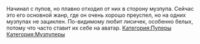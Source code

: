 {{Инфобокс для пуперов
|title2=Limpquil
|другие_ники=corsac, shmachnik, limpitch 
|image3=[[Файл:Limpquil.jpg|thumb|left|200px]]
|сферы_творчества=RYTPMV
|год_начала=2012
|image4=Пример
|имя_фамилия=
|дата_рождения=
|место_проживания=
|ссылки=
*[https://www.youtube.com/user/Shma4nik YouTube]
*[https://www.youtube.com/user/5Hman corsac]
*[https://vk.com/limpquil Группа ВК]
}}

Начинал с пупов, но плавно отходил от них в сторону музпупа. Сейчас это его основной жанр, где он очень хорошо преуспел, но на одних музпупах не зациклен. По-видимому любит лисичек, особенно белых, потому что часто ставит их себе на аватар.
[[Категория:Пуперы]]
[[Категория:Музпуперы]]